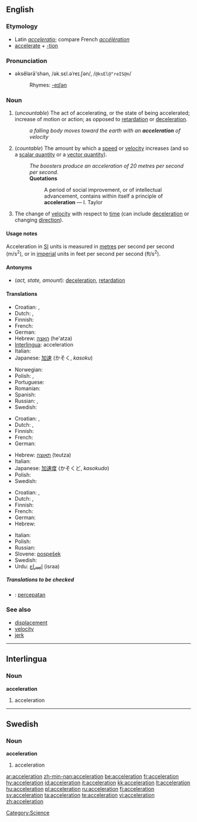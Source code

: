 ==English==

===Etymology===
*Latin ''[[acceleratio]]''; compare French ''[[accélération]]''
*[[accelerate]] + [[-tion]]

===Pronunciation===
*əksĕlərā'shən, /ək.sɛl.əˈreɪ.ʃən/, /<tt>@ksEl@"reIS@n</tt>/
*:Rhymes: [[Rhymes:English:-eɪʃǝn|-eɪʃǝn]]

===Noun===
{{en-noun|s|-}}

# <!--DefA-->(''uncountable'') The act of accelerating, or the state of being accelerated; increase of motion or action; as opposed to [[retardation]] or [[deceleration]].
#:''a falling body moves toward the earth with an '''acceleration''' of velocity''
# <!--DefB-->(''countable'') The amount by which a [[speed]] or [[velocity]] increases (and so a [[scalar quantity]] or a [[vector quantity]]).
#:''The boosters produce an acceleration of 20 metres per second per second.''
#:'''Quotations'''
#::A period of social improvement, or of intellectual advancement, contains within itself a principle of '''acceleration''' &mdash; I. Taylor
# <!--DefC-->{{physics}} The change of [[velocity]] with respect to [[time]] (can include [[deceleration]] or changing [[direction]]).

====Usage notes====
Acceleration in [[SI]] units is measured in [[metre]]s per second per second (m/s<sup>2</sup>), or in [[imperial]] units in feet per second per second (ft/s<sup>2</sup>).

====Antonyms====
*<!--DefA--><!--DefB--><!--DefC-->(''act, state, amount''): [[deceleration]], [[retardation]]

<!--these need to go on separate pages

====Derived terms====
''all from astronomy and physics''

*'''Acceleration of the moon''': the increase of the moon's mean motion in its orbit, in consequence of which its period of revolution is now shorter than in ancient times
*'''Acceleration and retardation of the tides''': See '''Priming of the tides''', under [[Priming]]
*'''Diurnal acceleration of the fixed stars''': the amount by which their apparent diurnal motion exceeds that of the sun, in consequence of which they daily come to the meridian of any place about three minutes fifty-six seconds of solar time earlier than on the day preceding
*'''Acceleration of the planets''': the increasing velocity of their motion, in proceeding from the apogee to the perigee of their orbits
-->

====Translations====

{{trans-top|act, state}}
*Croatian: {{t-|hr|akceleracija|f}}, {{t-|hr|ubrzanje|n}}
* Dutch: {{t|nl|versnelling|f}}, {{t|nl|acceleratie|f}}
* Finnish: {{t|fi|kiihdytys}}
* French: {{t+|fr|accélération|f}}
* German: {{t+|de|Beschleunigung|f}}
*Hebrew: [[האצה]] (he'atza) {{f}}
*[[Interlingua]]: acceleration
* Italian: {{t+|it|accelerazione|f}}
*Japanese: [[加速]] (かそく, ''kasoku'')
{{trans-mid}}
* Norwegian: {{t|no|akselerasjon|m}}
* Polish: {{t|pl|przyspieszenie|n}}, {{t|pl|akceleracja|f}}
* Portuguese: {{t|pt|aceleração|f}}
* Romanian: {{t|ro|acceleraţie|f}}
* Spanish: {{t|es|aceleración}}
* Russian: {{t|ru|ускорение|f|sc=Cyrl}}, {{t|ru|разгон|m|sc=Cyrl}}
* Swedish: {{t+|sv|acceleration|c}}
{{trans-bottom}}

{{trans-top|amount}}
*Croatian: {{t-|hr|akceleracija|f}}, {{t-|hr|ubrzanje|n}}
* Dutch: {{t|nl|versnelling|f}}, {{t|nl|acceleratie|f}}
* Finnish: {{t+|fi|kiihtyvyys}}
* French: {{t+|fr|accélération|f}}
* German: {{t+|de|Beschleunigung|f}}
{{trans-mid}}
*Hebrew: [[תאוצה]] (teutza) {{f}}
* Italian: {{t+|it|accelerazione|f}}
*Japanese: [[加速度]] (かそくど, ''kasokudo'')
* Polish: {{t|pl|przyspieszenie|n}}
*Swedish: {{t|sv|acceleration|c}}
{{trans-bottom}}

{{trans-top|(physics)}}
*Croatian: {{t-|hr|akceleracija|f}}, {{t-|hr|ubrzanje|n}}
* Dutch: {{t|nl|versnelling|f}}, {{t|nl|acceleratie|f}}
* Finnish: {{t+|fi|kiihtyvyys}}
* French: {{t+|fr|accélération|f}}
* German: {{t+|de|Beschleunigung|f}}
* Hebrew: {{t-|he|תאוצה|f|sc=Hebr}}
{{trans-mid}}
* Italian: {{t+|it|accelerazione|f}}
* Polish: {{t|pl|przyspieszenie|n}}
* Russian: {{t|ru|ускорение|f|sc=Cyrl}}
*Slovene: [[pospešek]] {{m}}
* Swedish: {{t+|sv|acceleration|c}}
*Urdu: [[اسراع]] (israa) {{m}}
{{trans-bottom}}

=====Translations to be checked=====
{{checktrans}}
*{{ttbc|Indonesian}}: [[cepat|percepatan]]

[[Category:Science]]

===See also===
*[[displacement]]
*[[velocity]]
*[[jerk]]

----

==Interlingua==

===Noun===
'''acceleration'''

# <!--DefA-->acceleration

----

==Swedish==

===Noun===
'''acceleration'''

# <!--DefA-->acceleration

[[ar:acceleration]]
[[zh-min-nan:acceleration]]
[[be:acceleration]]
[[fr:acceleration]]
[[hy:acceleration]]
[[id:acceleration]]
[[it:acceleration]]
[[kk:acceleration]]
[[lt:acceleration]]
[[hu:acceleration]]
[[pl:acceleration]]
[[ru:acceleration]]
[[fi:acceleration]]
[[sv:acceleration]]
[[ta:acceleration]]
[[te:acceleration]]
[[vi:acceleration]]
[[zh:acceleration]]